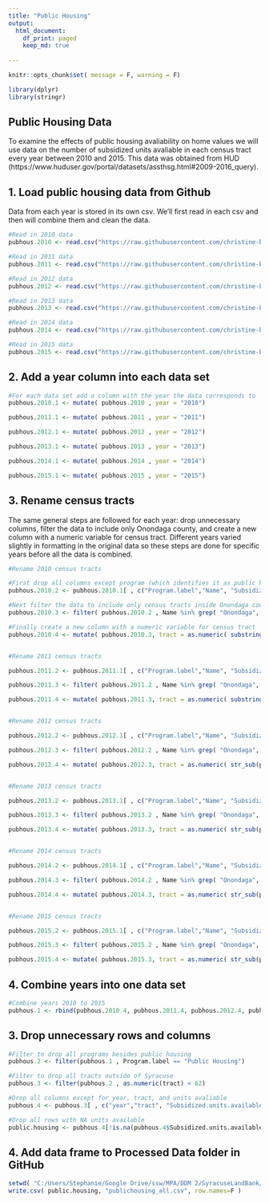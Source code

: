 ```yaml
---
title: "Public Housing"
output: 
  html_document:
    df_print: paged
    keep_md: true
    
---
```


```r
knitr::opts_chunk$set( message = F, warning = F)

library(dplyr)
library(stringr)

```

## Public Housing Data

To examine the effects of public housing avaliability on home values we will use data on the number of subsidized units avaliable in each census tract every year between 2010 and 2015. This data was obtained from HUD (https://www.huduser.gov/portal/datasets/assthsg.html#2009-2016_query).

## 1. Load public housing data from Github

Data from each year is stored in its own csv. We'll first read in each csv and then will combine them and clean the data.

```r

#Read in 2010 data
pubhous.2010 <- read.csv("https://raw.githubusercontent.com/christine-brown/SyracuseLandBank/master/DATA/RAW_DATA/publichousing%202010.csv", header = TRUE)

#Read in 2011 data
pubhous.2011 <- read.csv("https://raw.githubusercontent.com/christine-brown/SyracuseLandBank/master/DATA/RAW_DATA/publichousing%202011.csv", header = TRUE)

#Read in 2012 data
pubhous.2012 <- read.csv("https://raw.githubusercontent.com/christine-brown/SyracuseLandBank/master/DATA/RAW_DATA/publichousing%202012.csv", header = TRUE)

#Read in 2013 data
pubhous.2013 <- read.csv("https://raw.githubusercontent.com/christine-brown/SyracuseLandBank/master/DATA/RAW_DATA/publichousing%202013.csv", header = TRUE)

#Read in 2014 data
pubhous.2014 <- read.csv("https://raw.githubusercontent.com/christine-brown/SyracuseLandBank/master/DATA/RAW_DATA/publichousing%202014.csv", header = TRUE)

#Read in 2015 data
pubhous.2015 <- read.csv("https://raw.githubusercontent.com/christine-brown/SyracuseLandBank/master/DATA/RAW_DATA/publichousing%202015.csv", header = TRUE)

```

## 2.  Add a year column into each data set

```r

#For each data set add a column with the year the data corresponds to 
pubhous.2010.1 <- mutate( pubhous.2010 , year = "2010")

pubhous.2011.1 <- mutate( pubhous.2011 , year = "2011")

pubhous.2012.1 <- mutate( pubhous.2012 , year = "2012")

pubhous.2013.1 <- mutate( pubhous.2013 , year = "2013")

pubhous.2014.1 <- mutate( pubhous.2014 , year = "2014")

pubhous.2015.1 <- mutate( pubhous.2015 , year = "2015")

```

## 3. Rename census tracts

The same general steps are followed for each year: drop unnecessary columns, filter the data to include only Onondaga county, and create a new column with a numeric variable for census tract. Different years varied slightly in formatting in the original data so these steps are done for specific years before all the data is combined.

```r

#Rename 2010 census tracts

#First drop all columns except program (which identifies it as public housing), name (census tract), units avaliable, and year
pubhous.2010.2 <- pubhous.2010.1[ , c("Program.label","Name", "Subsidized.units.available", "year") ]

#Next filter the data to include only census tracts inside Onondaga county
pubhous.2010.3 <- filter( pubhous.2010.2 , Name %in% grep( "Onondaga", pubhous.2010.2$Name, value = T ) )

#Finally create a new column with a numeric variable for census tract
pubhous.2010.4 <- mutate( pubhous.2010.3, tract = as.numeric( substring(pubhous.2010.3$Name , 33) ) )


#Rename 2011 census tracts

pubhous.2011.2 <- pubhous.2011.1[ , c("Program.label","Name", "Subsidized.units.available", "year") ]

pubhous.2011.3 <- filter( pubhous.2011.2 , Name %in% grep( "Onondaga", pubhous.2011.2$Name, value = T ) )

pubhous.2011.4 <- mutate( pubhous.2011.3, tract = as.numeric( substring(pubhous.2011.3$Name , 33) ) )


#Rename 2012 census tracts

pubhous.2012.2 <- pubhous.2012.1[ , c("Program.label","Name", "Subsidized.units.available", "year") ]

pubhous.2012.3 <- filter( pubhous.2012.2 , Name %in% grep( "Onondaga", pubhous.2012.2$Name, value = T ) )

pubhous.2012.4 <- mutate( pubhous.2012.3, tract = as.numeric( str_sub(pubhous.2012.3$Name , -5) ) / 100 )


#Rename 2013 census tracts

pubhous.2013.2 <- pubhous.2013.1[ , c("Program.label","Name", "Subsidized.units.available", "year") ]

pubhous.2013.3 <- filter( pubhous.2013.2 , Name %in% grep( "Onondaga", pubhous.2013.2$Name, value = T ) )

pubhous.2013.4 <- mutate( pubhous.2013.3, tract = as.numeric( str_sub(pubhous.2013.3$Name , -5) ) / 100 )


#Rename 2014 census tracts

pubhous.2014.2 <- pubhous.2014.1[ , c("Program.label","Name", "Subsidized.units.available", "year") ]

pubhous.2014.3 <- filter( pubhous.2014.2 , Name %in% grep( "Onondaga", pubhous.2014.2$Name, value = T ) )

pubhous.2014.4 <- mutate( pubhous.2014.3, tract = as.numeric( str_sub(pubhous.2014.3$Name , -5) ) / 100 )


#Rename 2015 census tracts

pubhous.2015.2 <- pubhous.2015.1[ , c("Program.label","Name", "Subsidized.units.available", "year") ]

pubhous.2015.3 <- filter( pubhous.2015.2 , Name %in% grep( "Onondaga", pubhous.2015.2$Name, value = T ) )

pubhous.2015.4 <- mutate( pubhous.2015.3, tract = as.numeric( str_sub(pubhous.2015.3$Name , -5) ) / 100 )


```

## 4. Combine years into one data set

```r

#Combine years 2010 to 2015
pubhous.1 <- rbind(pubhous.2010.4, pubhous.2011.4, pubhous.2012.4, pubhous.2013.4, pubhous.2014.4, pubhous.2015.4)

```

## 3. Drop unnecessary rows and columns

```r

#Filter to drop all programs besides public housing
pubhous.2 <- filter(pubhous.1 , Program.label == "Public Housing")

#Filter to drop all tracts outside of Syracuse
pubhous.3 <- filter(pubhous.2 , as.numeric(tract) < 62)

#Drop all columns except for year, tract, and units avaliable 
pubhous.4 <- pubhous.3[ , c("year","tract", "Subsidized.units.available") ]

#Drop all rows with NA units available
public.housing <- pubhous.4[!is.na(pubhous.4$Subsidized.units.available), ]

```

## 4. Add data frame to Processed Data folder in GitHub

```r

setwd( "C:/Users/Stephanie/Google Drive/ssw/MPA/DDM 2/SyracuseLandBank/DATA/PROCESSED_DATA" )
write.csv( public.housing, "publichousing_all.csv", row.names=F )

```

